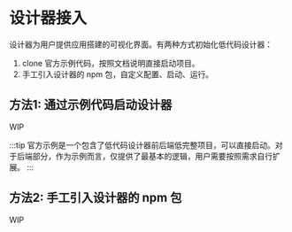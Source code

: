 # 设计器接入

设计器为用户提供应用搭建的可视化界面。有两种方式初始化低代码设计器：

1. clone 官方示例代码，按照文档说明直接启动项目。
2. 手工引入设计器的 npm 包，自定义配置、启动、运行。

## 方法1: 通过示例代码启动设计器

WIP

:::tip
官方示例是一个包含了低代码设计器前后端低完整项目，可以直接启动。对于后端部分，作为示例而言，仅提供了最基本的逻辑，用户需要按照需求自行扩展。
:::

## 方法2: 手工引入设计器的 npm 包

WIP
